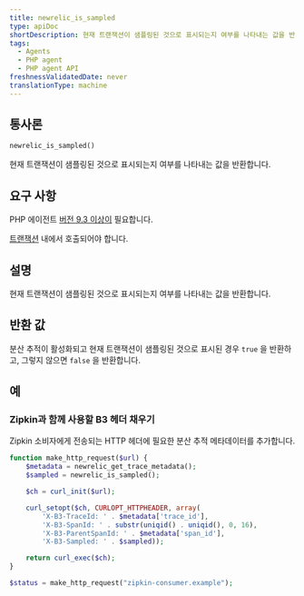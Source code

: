 ```yaml
---
title: newrelic_is_sampled
type: apiDoc
shortDescription: 현재 트랜잭션이 샘플링된 것으로 표시되는지 여부를 나타내는 값을 반환합니다.
tags:
  - Agents
  - PHP agent
  - PHP agent API
freshnessValidatedDate: never
translationType: machine
---
```


## 통사론

```php
newrelic_is_sampled()
```

현재 트랜잭션이 샘플링된 것으로 표시되는지 여부를 나타내는 값을 반환합니다.

## 요구 사항

PHP 에이전트 [버전 9.3 이상이](/docs/release-notes/agent-release-notes/php-release-notes) 필요합니다.

[트랜잭션](/docs/accounts-partnerships/education/getting-started-new-relic/glossary#transaction) 내에서 호출되어야 합니다.

## 설명

현재 트랜잭션이 샘플링된 것으로 표시되는지 여부를 나타내는 값을 반환합니다.

## 반환 값

분산 추적이 활성화되고 현재 트랜잭션이 샘플링된 것으로 표시된 경우 `true` 을 반환하고, 그렇지 않으면 `false` 을 반환합니다.

## 예

### Zipkin과 함께 사용할 B3 헤더 채우기

Zipkin 소비자에게 전송되는 HTTP 헤더에 필요한 분산 추적 메타데이터를 추가합니다.

```php
function make_http_request($url) {
    $metadata = newrelic_get_trace_metadata();
    $sampled = newrelic_is_sampled();

    $ch = curl_init($url);

    curl_setopt($ch, CURLOPT_HTTPHEADER, array(
        'X-B3-TraceId: ' . $metadata['trace_id'],
        'X-B3-SpanId: ' . substr(uniqid() . uniqid(), 0, 16),
        'X-B3-ParentSpanId: ' . $metadata['span_id'],
        'X-B3-Sampled: ' . $sampled));

    return curl_exec($ch);
}

$status = make_http_request("zipkin-consumer.example");
```
